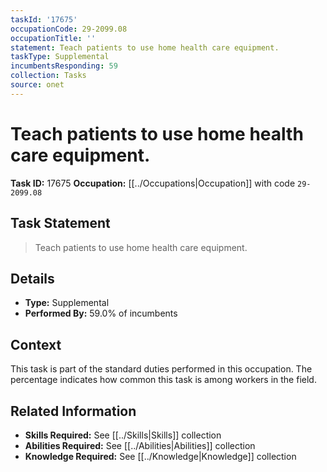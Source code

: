 ```yaml
---
taskId: '17675'
occupationCode: 29-2099.08
occupationTitle: ''
statement: Teach patients to use home health care equipment.
taskType: Supplemental
incumbentsResponding: 59
collection: Tasks
source: onet
---
```

# Teach patients to use home health care equipment.

**Task ID:** 17675
**Occupation:** [[../Occupations|Occupation]] with code `29-2099.08`

## Task Statement

> Teach patients to use home health care equipment.

## Details

- **Type:** Supplemental
- **Performed By:** 59.0% of incumbents

## Context

This task is part of the standard duties performed in this occupation. The percentage indicates how common this task is among workers in the field.

## Related Information

- **Skills Required:** See [[../Skills|Skills]] collection
- **Abilities Required:** See [[../Abilities|Abilities]] collection
- **Knowledge Required:** See [[../Knowledge|Knowledge]] collection
